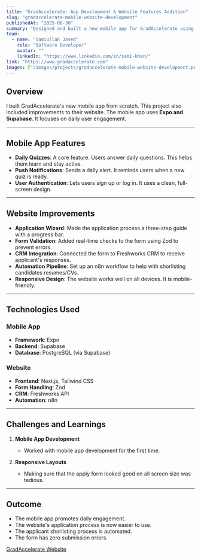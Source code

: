 ```yaml
---
title: "GradAccelerate: App Development & Website Features Addition"
slug: "gradaccelerate-mobile-website-development"
publishedAt: "2025-08-30"
summary: "Designed and built a new mobile app for GradAccelerate using Expo and Supabase. The app features a daily quiz and a future job board."
team:
  - name: "Samiullah Javed"
    role: "Software Developer"
    avatar: ""
    linkedIn: "https://www.linkedin.com/in/sam1-khan/"
link: "https://www.gradaccelerate.com"
images: ["/images/projects/gradaccelerate-mobile-website-development.png"]
---
```


## Overview

I built GradAccelerate's new mobile app from scratch. This project also included improvements to their website. The mobile app uses **Expo and Supabase**. It focuses on daily user engagement.

***

## Mobile App Features

- **Daily Quizzes**: A core feature. Users answer daily questions. This helps them learn and stay active.
- **Push Notifications**: Sends a daily alert. It reminds users when a new quiz is ready.
- **User Authentication**: Lets users sign up or log in. It uses a clean, full-screen design.

***

## Website Improvements

- **Application Wizard**: Made the application process a three-step guide with a progress bar.
- **Form Validation**: Added real-time checks to the form using Zod to prevent errors.
- **CRM Integration**: Connected the form to Freshworks CRM to receive applicant's responses.
- **Automation Pipeline**: Set up an n8n workflow to help with shorlisting candidates resumes/CVs.
- **Responsive Design**: The website works well on all devices. It is mobile-friendly.

***

## Technologies Used

### Mobile App

- **Framework**: Expo
- **Backend**: Supabase
- **Database**: PostgreSQL (via Supabase)

### Website

- **Frontend**: Next.js, Tailwind CSS
- **Form Handling**: Zod
- **CRM**: Freshworks API
- **Automation**: n8n

***

## Challenges and Learnings

1.  **Mobile App Development**
    - Worked with mobile app development for the first time.

2.  **Responsive Layouts**
    - Making sure that the apply form looked good on all screen size was tedious.

***

## Outcome

- The mobile app promotes daily engagement.
- The website's application process is now easier to use.
- The applicant shorlisting process is automated.
- The form has zero submission errors.

[GradAccelerate Website](https://www.gradaccelerate.com)